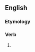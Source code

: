 ==English==

===Etymology===
{{suffix|afflict|eth}}

===Verb===
{{en-verb form}}

# {{archaic third-person singular of|afflict}}

{{count page|[[Wiktionary:Page count]]}}